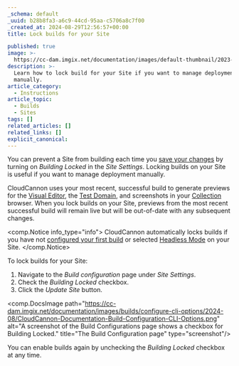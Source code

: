 ```yaml
---
_schema: default
_uuid: b28b8fa3-a6c9-44cd-95aa-c5706a8c7f00
_created_at: 2024-08-29T12:56:57+00:00
title: Lock builds for your Site

published: true
image: >-
  https://cc-dam.imgix.net/documentation/images/default-thumbnail/2023-Q4/CloudCannon-Documentation-Thumbnail.png
description: >-
  Learn how to lock build for your Site if you want to manage deployment
  manually.
article_category:
  - Instructions
article_topic:
  - Builds
  - Sites
tags: []
related_articles: []
related_links: []
explicit_canonical:
---
```

You can prevent a Site from building each time you [save your changes](/documentation/articles/save-your-changes/) by turning on *Building Locked* in the *Site Settings*. Locking builds on your Site is useful if you want to manage deployment manually.

CloudCannon uses your most recent, successful build to generate previews for the [Visual Editor](/documentation/articles/the-visual-editor/), the [Test Domain](/documentation/articles/what-is-a-testing-domain/), and screenshots in your [Collection](/documentation/articles/what-is-a-collection/) browser. When you lock builds on your Site, previews from the most recent successful build will remain live but will be out-of-date with any subsequent changes.

<comp.Notice info_type="info">
  CloudCannon automatically locks builds if you have not [configured your first build](/documentation/articles/configure-your-first-build/) or selected [Headless Mode](/documentation/articles/what-is-headless-mode/) on your Site.
</comp.Notice>

To lock builds for your Site:

1. Navigate to the *Build configuration* page under *Site Settings*.
2. Check the *Building Locked* checkbox.
3. Click the *Update Site* button.

<comp.DocsImage path="https://cc-dam.imgix.net/documentation/images/builds/configure-cli-options/2024-08/CloudCannon-Documentation-Build-Configuration-CLI-Options.png" alt="A screenshot of the Build Configurations page shows a checkbox for Building Locked." title="The Build Configuration page" type="screenshot"/>

You can enable builds again by unchecking the *Building Locked* checkbox at any time.